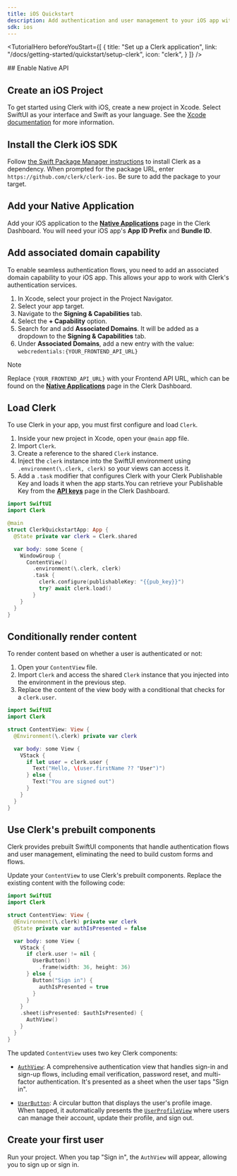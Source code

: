```yaml
---
title: iOS Quickstart
description: Add authentication and user management to your iOS app with Clerk.
sdk: ios
---
```


<TutorialHero
  beforeYouStart={[
{
title: "Set up a Clerk application",
link: "/docs/getting-started/quickstart/setup-clerk",
icon: "clerk",
}
]}
/>

<Steps>
  ## Enable Native API

  <Include src="_partials/native-api-callout" />

  ## Create an iOS Project

  To get started using Clerk with iOS, create a new project in Xcode. Select SwiftUI as your interface and Swift as your language.
  See the [Xcode documentation](https://developer.apple.com/documentation/xcode/creating-an-xcode-project-for-an-app) for more information.

  ## Install the Clerk iOS SDK

  Follow [the Swift Package Manager instructions](https://developer.apple.com/documentation/xcode/adding-package-dependencies-to-your-app) to install Clerk as a dependency.
  When prompted for the package URL, enter `https://github.com/clerk/clerk-ios`. Be sure to add the package to your target.

  ## Add your Native Application

  Add your iOS application to the [**Native Applications**](https://dashboard.clerk.com/last-active?path=/native-applications) page in the Clerk Dashboard. You will need your iOS app's **App ID Prefix** and **Bundle ID**.

  ## Add associated domain capability

  To enable seamless authentication flows, you need to add an associated domain capability to your iOS app. This allows your app to work with Clerk's authentication services.

  1. In Xcode, select your project in the Project Navigator.
  1. Select your app target.
  1. Navigate to the **Signing & Capabilities** tab.
  1. Select the **+ Capability** option.
  1. Search for and add **Associated Domains**. It will be added as a dropdown to the **Signing & Capabilities** tab.
  1. Under **Associated Domains**, add a new entry with the value: `webcredentials:{YOUR_FRONTEND_API_URL}`

  > [!NOTE]
  > Replace `{YOUR_FRONTEND_API_URL}` with your Frontend API URL, which can be found on the [**Native Applications**](https://dashboard.clerk.com/last-active?path=native-applications) page in the Clerk Dashboard.

  ## Load Clerk

  To use Clerk in your app, you must first configure and load `Clerk`.

  1. Inside your new project in Xcode, open your `@main` app file.
  1. Import `Clerk`.
  1. Create a reference to the shared `Clerk` instance.
  1. Inject the `clerk` instance into the SwiftUI environment using `.environment(\.clerk, clerk)` so your views can access it.
  1. Add a `.task` modifier that configures Clerk with your Clerk Publishable Key and loads it when the app starts.<SignedOut>You can retrieve your Publishable Key from the [**API keys**](https://dashboard.clerk.com/last-active?path=api-keys) page in the Clerk Dashboard.</SignedOut>

  ```swift {{ filename: 'ClerkQuickstartApp.swift', mark: [2, 6, [11, 15]] }}
  import SwiftUI
  import Clerk

  @main
  struct ClerkQuickstartApp: App {
    @State private var clerk = Clerk.shared

    var body: some Scene {
      WindowGroup {
        ContentView()
          .environment(\.clerk, clerk)
          .task {
            clerk.configure(publishableKey: "{{pub_key}}")
            try? await clerk.load()
          }
      }
    }
  }
  ```

  ## Conditionally render content

  To render content based on whether a user is authenticated or not:

  1. Open your `ContentView` file.
  1. Import `Clerk` and access the shared `Clerk` instance that you injected into the environment in the previous step.
  1. Replace the content of the view body with a conditional that checks for a `clerk.user`.

  ```swift {{ filename: 'ContentView.swift', mark: [2, 5, [8, 14]] }}
  import SwiftUI
  import Clerk

  struct ContentView: View {
    @Environment(\.clerk) private var clerk

    var body: some View {
      VStack {
        if let user = clerk.user {
          Text("Hello, \(user.firstName ?? "User")")
        } else {
          Text("You are signed out")
        }
      }
    }
  }
  ```

  ## Use Clerk's prebuilt components

  Clerk provides prebuilt SwiftUI components that handle authentication flows and user management, eliminating the need to build custom forms and flows.

  Update your `ContentView` to use Clerk's prebuilt components. Replace the existing content with the following code:

  ```swift {{ filename: 'ContentView.swift', mark: [2, 5, 6, [9, 21]] }}
  import SwiftUI
  import Clerk

  struct ContentView: View {
    @Environment(\.clerk) private var clerk
    @State private var authIsPresented = false

    var body: some View {
      VStack {
        if clerk.user != nil {
          UserButton()
            .frame(width: 36, height: 36)
        } else {
          Button("Sign in") {
            authIsPresented = true
          }
        }
      }
      .sheet(isPresented: $authIsPresented) {
        AuthView()
      }
    }
  }
  ```

  The updated `ContentView` uses two key Clerk components:

  - [`AuthView`](/docs/reference/components/authentication/auth-view): A comprehensive authentication view that handles sign-in and sign-up flows, including email verification, password reset, and multi-factor authentication. It's presented as a sheet when the user taps "Sign in".

  - [`UserButton`](/docs/reference/components/user/user-button): A circular button that displays the user's profile image. When tapped, it automatically presents the [`UserProfileView`](/docs/reference/components/user/user-profile-view) where users can manage their account, update their profile, and sign out.

  ## Create your first user

  Run your project. When you tap "Sign in", the `AuthView` will appear, allowing you to sign up or sign in.
</Steps>
